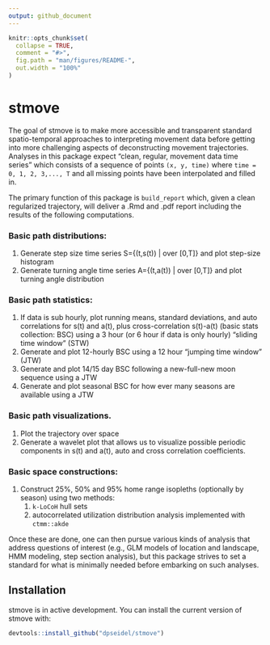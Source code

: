 ```yaml
---
output: github_document
---
```


<!-- README.md is generated from README.Rmd. Please edit that file -->

```r
knitr::opts_chunk$set(
  collapse = TRUE,
  comment = "#>",
  fig.path = "man/figures/README-",
  out.width = "100%"
)
```
# stmove

The goal of stmove is to make more accessible and transparent standard spatio-temporal
approaches to interpreting movement data before getting into more challenging 
aspects of deconstructing movement trajectories.  Analyses in this package expect
“clean, regular, movement data time series” which consists of a sequence of
points `(x, y, time)` where `time = 0, 1, 2, 3,..., T` and all missing points 
have been interpolated and filled in.

The primary function of this package is `build_report` which, given a clean
regularized trajectory, will deliver a .Rmd and .pdf report including the 
results of the following computations. 

### Basic path distributions:
1. Generate step size time series S={(t,s(t)) | over [0,T]} and plot step-size histogram
2. Generate turning angle time series A={(t,a(t)) | over [0,T]} and plot turning angle distribution

### Basic path statistics:
1. If data is sub hourly, plot running means, standard deviations, and auto 
correlations for s(t) and a(t), plus cross-correlation s(t)-a(t) (basic stats 
collection: BSC) using a 3 hour (or 6 hour if data is only hourly) "sliding time window” (STW)
2. Generate and plot 12-hourly BSC  using a 12 hour “jumping time window” (JTW)
3. Generate and plot 14/15 day BSC following a new-full-new moon sequence using a JTW
4. Generate and plot seasonal BSC for how ever many seasons are available using a JTW

### Basic path visualizations.
1.  Plot the trajectory over space
2.  Generate a wavelet plot that allows us to visualize possible periodic 
components in s(t) and a(t), auto and cross correlation coefficients.

### Basic space constructions:
1.  Construct 25%, 50%  and 95% home range isopleths (optionally by season) using two methods: 
    1. `k-LoCoH` hull sets
    2. autocorrelated utilization distribution analysis implemented with `ctmm::akde`

Once these are done, one can then pursue various kinds of analysis that address 
questions of interest (e.g., GLM models of location and landscape, HMM modeling,
step section analysis), but this package strives to set a standard for what is 
minimally needed before embarking on such analyses.

## Installation

stmove is in active development. You can install the current version of stmove with:

``` r
devtools::install_github("dpseidel/stmove")
```

